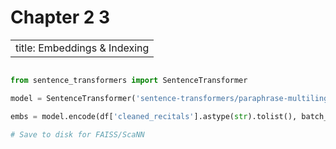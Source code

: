 # Chapter 2 3

---
title: Embeddings & Indexing
---

```python

from sentence_transformers import SentenceTransformer

model = SentenceTransformer('sentence-transformers/paraphrase-multilingual-MiniLM-L12-v2')

embs = model.encode(df['cleaned_recitals'].astype(str).tolist(), batch_size=256, show_progress_bar=True)

# Save to disk for FAISS/ScaNN
```
